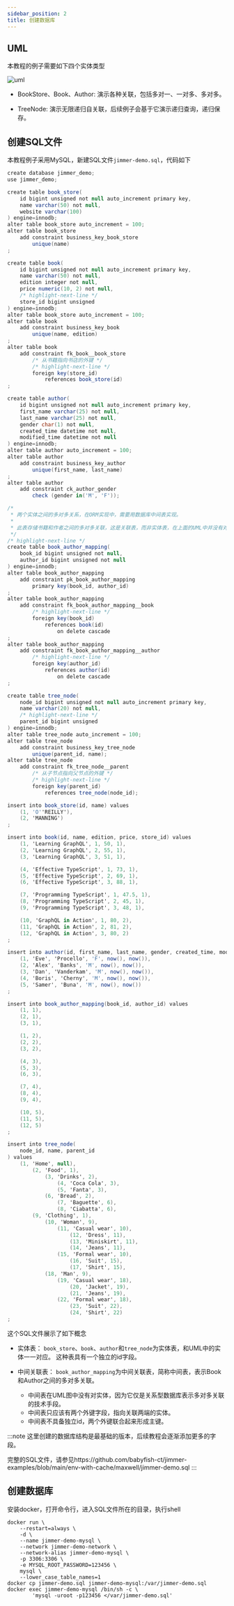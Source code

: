 ```yaml
---
sidebar_position: 2
title: 创建数据库
---
```


## UML 

本教程的例子需要如下四个实体类型

![uml](@site/static/img/uml.svg)

-   BookStore、Book、Author: 
    演示各种关联，包括多对一、一对多、多对多。

-   TreeNode: 
    演示无限递归自关联，后续例子会基于它演示递归查询，递归保存。

## 创建SQL文件

本教程例子采用MySQL，新建SQL文件`jimmer-demo.sql`，代码如下

```csharp title="jimmer-demo.sql"
create database jimmer_demo;
use jimmer_demo;

create table book_store(
    id bigint unsigned not null auto_increment primary key,
    name varchar(50) not null,
    website varchar(100)
) engine=innodb;
alter table book_store auto_increment = 100;
alter table book_store
    add constraint business_key_book_store
        unique(name)
;

create table book(
    id bigint unsigned not null auto_increment primary key,
    name varchar(50) not null,
    edition integer not null,
    price numeric(10, 2) not null,
    /* highlight-next-line */
    store_id bigint unsigned
) engine=innodb;
alter table book_store auto_increment = 100;
alter table book
    add constraint business_key_book
        unique(name, edition)
;
alter table book
    add constraint fk_book__book_store
        /* 从书籍指向书店的外键 */
        /* highlight-next-line */
        foreign key(store_id)
            references book_store(id)
;

create table author(
    id bigint unsigned not null auto_increment primary key,
    first_name varchar(25) not null,
    last_name varchar(25) not null,
    gender char(1) not null,
    created_time datetime not null,
    modified_time datetime not null 
) engine=innodb;
alter table author auto_increment = 100;
alter table author
    add constraint business_key_author
        unique(first_name, last_name)
;
alter table author
    add constraint ck_author_gender
        check (gender in('M', 'F'));

/* 
 * 两个实体之间的多对多关系，在ORM实现中，需要用数据库中间表实现。
 *
 * 此表存储书籍和作者之间的多对多关联，这是关联表，而非实体表，在上面的UML中并没有对应实体。
 */
/* highlight-next-line */
create table book_author_mapping(
    book_id bigint unsigned not null,
    author_id bigint unsigned not null
) engine=innodb;
alter table book_author_mapping
    add constraint pk_book_author_mapping
        primary key(book_id, author_id)
;
alter table book_author_mapping
    add constraint fk_book_author_mapping__book
        /* highlight-next-line */
        foreign key(book_id)
            references book(id)
                on delete cascade
;
alter table book_author_mapping
    add constraint fk_book_author_mapping__author
        /* highlight-next-line */
        foreign key(author_id)
            references author(id)
                on delete cascade
;

create table tree_node(
    node_id bigint unsigned not null auto_increment primary key,
    name varchar(20) not null,
    /* highlight-next-line */
    parent_id bigint unsigned
) engine=innodb;
alter table tree_node auto_increment = 100;
alter table tree_node
    add constraint business_key_tree_node
        unique(parent_id, name);
alter table tree_node
    add constraint fk_tree_node__parent
        /* 从子节点指向父节点的外键 */
        /* highlight-next-line */
        foreign key(parent_id)
            references tree_node(node_id);

insert into book_store(id, name) values
    (1, 'O''REILLY'),
    (2, 'MANNING')
;

insert into book(id, name, edition, price, store_id) values
    (1, 'Learning GraphQL', 1, 50, 1),
    (2, 'Learning GraphQL', 2, 55, 1),
    (3, 'Learning GraphQL', 3, 51, 1),

    (4, 'Effective TypeScript', 1, 73, 1),
    (5, 'Effective TypeScript', 2, 69, 1),
    (6, 'Effective TypeScript', 3, 88, 1),

    (7, 'Programming TypeScript', 1, 47.5, 1),
    (8, 'Programming TypeScript', 2, 45, 1),
    (9, 'Programming TypeScript', 3, 48, 1),

    (10, 'GraphQL in Action', 1, 80, 2),
    (11, 'GraphQL in Action', 2, 81, 2),
    (12, 'GraphQL in Action', 3, 80, 2)
;

insert into author(id, first_name, last_name, gender, created_time, modified_time) values
    (1, 'Eve', 'Procello', 'F', now(), now()),
    (2, 'Alex', 'Banks', 'M', now(), now()),
    (3, 'Dan', 'Vanderkam', 'M', now(), now()),
    (4, 'Boris', 'Cherny', 'M', now(), now()),
    (5, 'Samer', 'Buna', 'M', now(), now())
;

insert into book_author_mapping(book_id, author_id) values
    (1, 1),
    (2, 1),
    (3, 1),

    (1, 2),
    (2, 2),
    (3, 2),

    (4, 3),
    (5, 3),
    (6, 3),

    (7, 4),
    (8, 4),
    (9, 4),

    (10, 5),
    (11, 5),
    (12, 5)
;

insert into tree_node(
    node_id, name, parent_id
) values
    (1, 'Home', null),
        (2, 'Food', 1),
            (3, 'Drinks', 2),
                (4, 'Coca Cola', 3),
                (5, 'Fanta', 3),
            (6, 'Bread', 2),
                (7, 'Baguette', 6),
                (8, 'Ciabatta', 6),
        (9, 'Clothing', 1),
            (10, 'Woman', 9),
                (11, 'Casual wear', 10),
                    (12, 'Dress', 11),
                    (13, 'Miniskirt', 11),
                    (14, 'Jeans', 11),
                (15, 'Formal wear', 10),
                    (16, 'Suit', 15),
                    (17, 'Shirt', 15),
            (18, 'Man', 9),
                (19, 'Casual wear', 18),
                    (20, 'Jacket', 19),
                    (21, 'Jeans', 19),
                (22, 'Formal wear', 18),
                    (23, 'Suit', 22),
                    (24, 'Shirt', 22)
;
```

这个SQL文件展示了如下概念

-   实体表：
    `book_store`、`book`、`author`和`tree_node`为实体表，和UML中的实体一一对应。
    这种表具有一个独立的id字段。

-   中间关联表：
    `book_author_mapping`为中间关联表，简称中间表，表示Book和Author之间的多对多关联。
    - 中间表在UML图中没有对实体，因为它仅是关系型数据库表示多对多关联的技术手段。
    - 中间表只应该有两个外键字段，指向关联两端的实体。
    - 中间表不具备独立id，两个外键联合起来形成主键。

:::note
这里创建的数据库结构是最基础的版本，后续教程会逐渐添加更多的字段。

完整的SQL文件，请参见https://github.com/babyfish-ct/jimmer-examples/blob/main/env-with-cache/maxwell/jimmer-demo.sql
:::

## 创建数据库

安装docker，打开命令行，进入SQL文件所在的目录，执行shell

```shell
docker run \
	--restart=always \
	-d \
	--name jimmer-demo-mysql \
	--network jimmer-demo-network \
	--network-alias jimmer-demo-mysql \
	-p 3306:3306 \
	-e MYSQL_ROOT_PASSWORD=123456 \
	mysql \
	--lower_case_table_names=1
docker cp jimmer-demo.sql jimmer-demo-mysql:/var/jimmer-demo.sql
docker exec jimmer-demo-mysql /bin/sh -c \
        'mysql -uroot -p123456 </var/jimmer-demo.sql'
```
